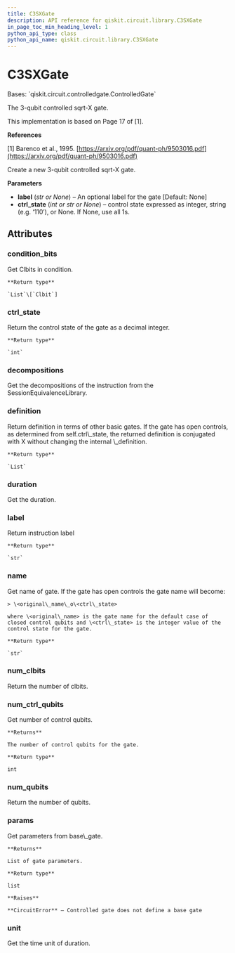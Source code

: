 ```yaml
---
title: C3SXGate
description: API reference for qiskit.circuit.library.C3SXGate
in_page_toc_min_heading_level: 1
python_api_type: class
python_api_name: qiskit.circuit.library.C3SXGate
---
```


# C3SXGate

<Class id="qiskit.circuit.library.C3SXGate" isDedicatedPage={true} github="https://github.com/qiskit/qiskit/tree/stable/0.20/qiskit/circuit/library/standard_gates/x.py" signature="C3SXGate(label=None, ctrl_state=None)">
  Bases: `qiskit.circuit.controlledgate.ControlledGate`

  The 3-qubit controlled sqrt-X gate.

  This implementation is based on Page 17 of \[1].

  **References**

  \[1] Barenco et al., 1995. [https://arxiv.org/pdf/quant-ph/9503016.pdf](https://arxiv.org/pdf/quant-ph/9503016.pdf)

  Create a new 3-qubit controlled sqrt-X gate.

  **Parameters**

  *   **label** (*str or None*) – An optional label for the gate \[Default: None]
  *   **ctrl\_state** (*int or str or None*) – control state expressed as integer, string (e.g. ‘110’), or None. If None, use all 1s.

  ## Attributes

  ### condition\_bits

  <Attribute id="qiskit.circuit.library.C3SXGate.condition_bits" name="condition_bits">
    Get Clbits in condition.

    **Return type**

    `List`\[`Clbit`]
  </Attribute>

  ### ctrl\_state

  <Attribute id="qiskit.circuit.library.C3SXGate.ctrl_state" name="ctrl_state">
    Return the control state of the gate as a decimal integer.

    **Return type**

    `int`
  </Attribute>

  ### decompositions

  <Attribute id="qiskit.circuit.library.C3SXGate.decompositions" name="decompositions">
    Get the decompositions of the instruction from the SessionEquivalenceLibrary.
  </Attribute>

  ### definition

  <Attribute id="qiskit.circuit.library.C3SXGate.definition" name="definition">
    Return definition in terms of other basic gates. If the gate has open controls, as determined from self.ctrl\_state, the returned definition is conjugated with X without changing the internal \_definition.

    **Return type**

    `List`
  </Attribute>

  ### duration

  <Attribute id="qiskit.circuit.library.C3SXGate.duration" name="duration">
    Get the duration.
  </Attribute>

  ### label

  <Attribute id="qiskit.circuit.library.C3SXGate.label" name="label">
    Return instruction label

    **Return type**

    `str`
  </Attribute>

  ### name

  <Attribute id="qiskit.circuit.library.C3SXGate.name" name="name">
    Get name of gate. If the gate has open controls the gate name will become:

    > \<original\_name\_o\<ctrl\_state>

    where \<original\_name> is the gate name for the default case of closed control qubits and \<ctrl\_state> is the integer value of the control state for the gate.

    **Return type**

    `str`
  </Attribute>

  ### num\_clbits

  <Attribute id="qiskit.circuit.library.C3SXGate.num_clbits" name="num_clbits">
    Return the number of clbits.
  </Attribute>

  ### num\_ctrl\_qubits

  <Attribute id="qiskit.circuit.library.C3SXGate.num_ctrl_qubits" name="num_ctrl_qubits">
    Get number of control qubits.

    **Returns**

    The number of control qubits for the gate.

    **Return type**

    int
  </Attribute>

  ### num\_qubits

  <Attribute id="qiskit.circuit.library.C3SXGate.num_qubits" name="num_qubits">
    Return the number of qubits.
  </Attribute>

  ### params

  <Attribute id="qiskit.circuit.library.C3SXGate.params" name="params">
    Get parameters from base\_gate.

    **Returns**

    List of gate parameters.

    **Return type**

    list

    **Raises**

    **CircuitError** – Controlled gate does not define a base gate
  </Attribute>

  ### unit

  <Attribute id="qiskit.circuit.library.C3SXGate.unit" name="unit">
    Get the time unit of duration.
  </Attribute>
</Class>

